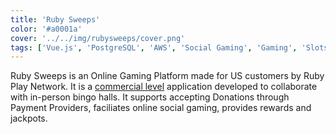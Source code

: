 ```yaml
---
title: 'Ruby Sweeps'
color: '#a0001a'
cover: '../../img/rubysweeps/cover.png'
tags: ['Vue.js', 'PostgreSQL', 'AWS', 'Social Gaming', 'Gaming', 'Slots']
---
```

Ruby Sweeps is an Online Gaming Platform made for US customers by Ruby Play Network.
It is a <u>commercial level</u> application developed to collaborate with in-person bingo halls.
It supports accepting Donations through Payment Providers, faciliates online social gaming, provides rewards and jackpots.